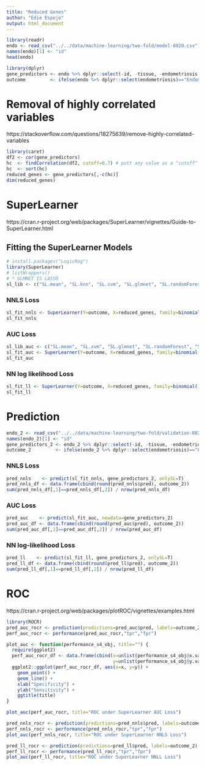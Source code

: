 ```yaml
---
title: "Reduced Genes"
author: "Edie Espejo"
output: html_document
---
```


```r
library(readr)
endo <- read_csv("../../data/machine-learning/two-fold/model-8020.csv")[,-1]
names(endo)[1] <- "id"
head(endo)
```

```r
library(dplyr)
gene_predictors <- endo %>% dplyr::select(-id, -tissue, -endometriosis, -severity)
outcome         <- ifelse(endo %>% dplyr::select(endometriosis)=="Endometriosis", 1, 0)
```

# Removal of highly correlated variables

https://stackoverflow.com/questions/18275639/remove-highly-correlated-variables
```r
library(caret)
df2 <- cor(gene_predictors)
hc  <- findCorrelation(df2, cutoff=0.7) # putt any value as a "cutoff" 
hc  <- sort(hc)
reduced_genes <- gene_predictors[,-c(hc)]
dim(reduced_genes)
```




# SuperLearner

https://cran.r-project.org/web/packages/SuperLearner/vignettes/Guide-to-SuperLearner.html


## Fitting the SuperLearner Models

```r
# install.packages("LogicReg")
library(SuperLearner)
# listWrappers()
# * GLMNET IS LASSO
sl_lib <- c("SL.mean", "SL.knn", "SL.svm", "SL.glmnet", "SL.randomForest", "SL.lda",  "SL.nnet", "SL.bayesglm")
```

### NNLS Loss

```r
sl_fit_nnls <- SuperLearner(Y=outcome, X=reduced_genes, family=binomial(), SL.library=sl_lib)
sl_fit_nnls
```


### AUC Loss

```r
sl_lib_auc <- c("SL.mean", "SL.svm", "SL.glmnet", "SL.randomForest", "SL.lda",  "SL.nnet", "SL.bayesglm")
sl_fit_auc <- SuperLearner(Y=outcome, X=reduced_genes, family=binomial(), SL.library=sl_lib_auc, method = "method.AUC")
sl_fit_auc
```



### NN log likelihood Loss

```r
sl_fit_ll <- SuperLearner(Y=outcome, X=reduced_genes, family=binomial(), SL.library=sl_lib, method = "method.NNloglik")
sl_fit_ll
```


# Prediction

```r
endo_2 <- read_csv("../../data/machine-learning/two-fold/validation-8020.csv")[,-1]
names(endo_2)[1] <- "id"
gene_predictors_2 <- endo_2 %>% dplyr::select(-id, -tissue, -endometriosis, -severity) %>% dplyr::select(names(reduced_genes)) 
outcome_2         <- ifelse(endo_2 %>% dplyr::select(endometriosis)=="Endometriosis", 1, 0)
```


### NNLS Loss


```r
pred_nnls    <- predict(sl_fit_nnls, gene_predictors_2, onlySL=T)
pred_nnls_df <- data.frame(cbind(round(pred_nnls$pred), outcome_2))
sum(pred_nnls_df[,1]==pred_nnls_df[,2]) / nrow(pred_nnls_df)
```

### AUC Loss

```r
pred_auc    <- predict(sl_fit_auc, newdata=gene_predictors_2)
pred_auc_df <- data.frame(cbind(round(pred_auc$pred), outcome_2))
sum(pred_auc_df[,1]==pred_auc_df[,2]) / nrow(pred_auc_df)
```

### NN log-likelihood Loss


```r
pred_ll    <- predict(sl_fit_ll, gene_predictors_2, onlySL=T)
pred_ll_df <- data.frame(cbind(round(pred_ll$pred), outcome_2))
sum(pred_ll_df[,1]==pred_ll_df[,2]) / nrow(pred_ll_df)
```



# ROC
https://cran.r-project.org/web/packages/plotROC/vignettes/examples.html
```r
library(ROCR)
pred_auc_rocr <- prediction(predictions=pred_auc$pred, labels=outcome_2)
perf_auc_rocr <- performance(pred_auc_rocr,"tpr","fpr")

plot_auc <- function(performance_s4_obj, title="") {
  require(ggplot2)
  perf_auc_rocr_df <- data.frame(cbind(x=unlist(performance_s4_obj@x.values),
                                       y=unlist(performance_s4_obj@y.values)))
  ggplot2::ggplot(perf_auc_rocr_df, aes(x=x, y=y)) + 
    geom_point() + 
    geom_line() + 
    xlab("Specificity") + 
    ylab("Sensitivity") +
    ggtitle(title)
}

plot_auc(perf_auc_rocr, title="ROC under SuperLearner AUC Loss")
```

```r
pred_nnls_rocr <- prediction(predictions=pred_nnls$pred, labels=outcome_2)
perf_nnls_rocr <- performance(pred_nnls_rocr,"tpr","fpr")
plot_auc(perf_nnls_rocr, title="ROC under SuperLearner NNLS Loss")
```

```r
pred_ll_rocr <- prediction(predictions=pred_ll$pred, labels=outcome_2)
perf_ll_rocr <- performance(pred_ll_rocr,"tpr","fpr")
plot_auc(perf_ll_rocr, title="ROC under SuperLearner NNLL Loss")
```

